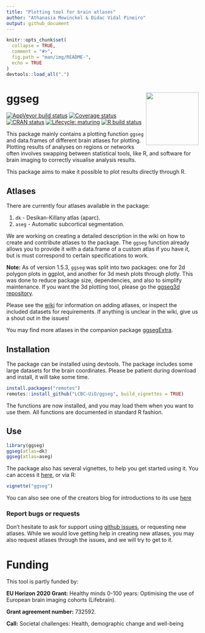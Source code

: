 ```yaml
---
title: "Plotting tool for brain atlases"
author: "Athanasia Mowinckel & Didac Vidal Pineiro"
output: github_document
---
```


```r
knitr::opts_chunk$set(
  collapse = TRUE,
  comment = "#>",
  fig.path = "man/img/README-",
  echo = TRUE
)
devtools::load_all(".")
``` 
 

# ggseg <img src="man/img/logo.png" align="right" alt="" width="138.5" />  
<!-- badges: start -->
<!-- [![Travis build status](https://travis-ci.com/LCBC-UiO/ggseg.svg?branch=master)](https://travis-ci.com/LCBC-UiO/ggseg) -->
  [![AppVeyor build status](https://ci.appveyor.com/api/projects/status/github/LCBC-UiO/ggseg?branch=master&svg=true)](https://ci.appveyor.com/project/LCBC-UiO/ggseg)
  [![Coverage status](https://codecov.io/gh/LCBC-UiO/ggseg/branch/master/graph/badge.svg)](https://codecov.io/gh/LCBC-UiO/ggseg)
[![CRAN status](https://www.r-pkg.org/badges/version/ggseg)](https://CRAN.R-project.org/package=ggseg)
[![Lifecycle: maturing](https://img.shields.io/badge/lifecycle-maturing-blue.svg)](https://www.tidyverse.org/lifecycle/#maturing)
[![R build status](https://github.com/LCBC-UiO/ggseg/workflows/R-CMD-check/badge.svg)](https://github.com/LCBC-UiO/ggseg/actions)
<!-- badges: end -->

This package mainly contains a plotting function `ggseg` and data.frames of different brain atlases for plotting.
Plotting results of analyses on regions or networks often involves swapping between statistical tools, like R, and software for brain imaging to correctly visualise analysis results.

This package aims to make it possible to plot results directly through R. 

## Atlases
There are currently four atlases available in the package:  

1. `dk` - Desikan-Killany atlas (aparc).   
2. `aseg` - Automatic subcortical segmentation.  

We are working on creating a detailed description in the wiki on how to create and contribute atlases to the package.
The `ggseg` function already allows you to provide it with a data.frame of a custom atlas if you have it, but is must
correspond to certain specifications to work.

**Note:** As of version 1.5.3, `ggseg` was split into two packages: one for 2d polygon plots in ggplot, and another for 3d mesh plots through plotly. 
This was done to reduce package size, dependencies, and also to simplify maintenance. 
If you want the 3d plotting tool, please go the [ggseg3d repository](https://github.com/LCBC-UiO/ggseg3d).

Please see the [wiki](https://github.com/LCBC-UiO/ggsegExtra/wiki/Contributing%3A-polygon-atlases-new) for information on adding atlases, or inspect the included datasets for requirements. 
If anything is unclear in the wiki, give us a shout out in the issues!

You may find more atlases in the companion package [ggsegExtra](https://github.com/LCBC-UiO/ggsegExtra).

## Installation
The package can be installed using devtools. The package includes some large datasets for the brain coordinates. Please be patient during download and install, it will take some time.

```r
install.packages("remotes")
remotes::install_github("LCBC-UiO/ggseg", build_vignettes = TRUE)
```

The functions are now installed, and you may load them when you want to use them.
All functions are documented in standard R fashion.

## Use
```r
library(ggseg)
ggseg(atlas=dk)
ggseg(atlas=aseg)
```

The package also has several vignettes, to help you get started using it. 
You can access it [here](https://lcbc-uio.github.io/ggseg/), or via R:

```r
vignette("ggseg")
```

You can also see one of the creators blog for introductions to its use [here](https://drmowinckels.io/blog/introducing-the-ggseg-r-package-for-brain-segmentations/)


### Report bugs or requests  
Don't hesitate to ask for support using [github issues](https://github.com/LCBC-UiO/ggseg/issues), or requesting new atlases. 
While we would love getting help in creating new atlases, you may also request atlases through the issues, and we will try to get to it. 

# Funding
This tool is partly funded by:  

**EU Horizon 2020 Grant:** Healthy minds 0-100 years: Optimising the use of European brain imaging cohorts (Lifebrain).

**Grant agreement number:** 732592.

**Call:** Societal challenges: Health, demographic change and well-being

